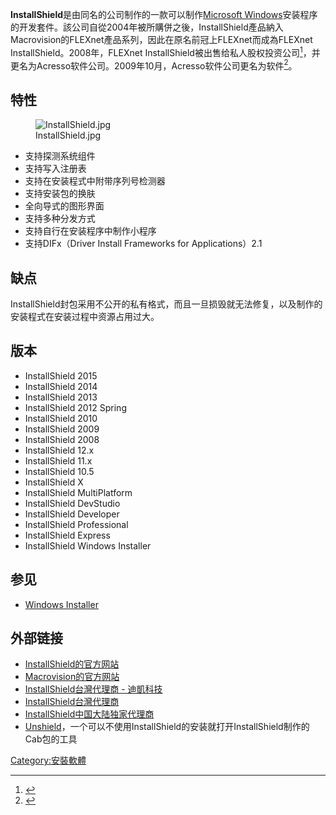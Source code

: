 {{Multiple issues|
{{Expand language|1=en|time=2021-10-08T11:24:33+00:00}}
{{Update|time=2021-10-08T11:24:33+00:00}}
}}
{{noteTA
|G1=IT
}}
'''InstallShield'''是由同名的公司制作的一款可以制作[[Microsoft_Windows|Microsoft Windows]]安装程序的开发套件。該公司自從2004年被{{tsl|en|TiVo Corporation|Macrovision}}所購併之後，InstallShield產品納入Macrovision的FLEXnet產品系列，因此在原名前冠上FLEXnet而成為FLEXnet InstallShield。2008年，FLEXnet InstallShield被出售给私人股权投资公司{{tsl|en|Thoma Bravo|Thoma Cressey Bravo}}<ref>{{cite web |url=http://www.rovicorp.com/company/11082.htm |title=存档副本 |accessdate=2010-08-18 |deadurl=yes |archiveurl=https://web.archive.org/web/20101128173633/http://rovicorp.com/company/11082.htm |archivedate=2010-11-28 }}</ref>，并更名为Acresso软件公司。2009年10月，Acresso软件公司更名为{{tsl|en|Flexera Software|Flexera}}软件<ref>{{cite web |url=http://msmvps.com/blogs/installsite/archive/2009/10/08/acresso-changes-name-to-flexera.aspx |title=存档副本 |accessdate=2010-08-18 |deadurl=yes |archiveurl=https://web.archive.org/web/20100114161909/http://msmvps.com/blogs/installsite/archive/2009/10/08/acresso-changes-name-to-flexera.aspx |archivedate=2010-01-14 }}</ref>。

== 特性 ==
[[File:InstallShield.jpg|thumb]]
* 支持探测系统组件
* 支持写入注册表
* 支持在安装程式中附带序列号检测器
* 支持安装包的换肤
* 全向导式的图形界面
* 支持多种分发方式
* 支持自行在安装程序中制作小程序
* 支持DIFx（Driver Install Frameworks for Applications）2.1

== 缺点 ==
InstallShield封包采用不公开的私有格式，而且一旦损毁就无法修复，以及制作的安装程式在安装过程中资源占用过大。

== 版本 ==
* InstallShield 2015 
* InstallShield 2014 
* InstallShield 2013 
* InstallShield 2012 Spring
* InstallShield 2010
* InstallShield 2009
* InstallShield 2008
* InstallShield 12.x
* InstallShield 11.x
* InstallShield 10.5
* InstallShield X
* InstallShield MultiPlatform
* InstallShield DevStudio
* InstallShield Developer
* InstallShield Professional
* InstallShield Express
* InstallShield Windows Installer

==参见==
* [[Windows_Installer|Windows Installer]]
<references />

== 外部链接 ==
* [http://www.installshield.com/ InstallShield的官方网站] {{Wayback|url=http://www.installshield.com/ |date=20170322214045 }}
* [https://web.archive.org/web/20060909201430/http://www.macrovision.com/ Macrovision的官方网站]
* [http://www.ahasoft.com.tw/ InstallShield台灣代理商 - 迪凱科技] {{Wayback|url=http://www.ahasoft.com.tw/ |date=20201026045418 }}
* [https://web.archive.org/web/20080714140738/http://www.wigitek.com.tw/installshield_product.jsp InstallShield台灣代理商]
* [https://web.archive.org/web/20100219194317/http://www.xlsoft.com.cn/ InstallShield中国大陆独家代理商]
* [https://web.archive.org/web/20060412045516/http://synce.sourceforge.net/synce/unshield.php Unshield]，一个可以不使用InstallShield的安装就打开InstallShield制作的Cab包的工具

[[Category:安裝軟體|Category:安裝軟體]]